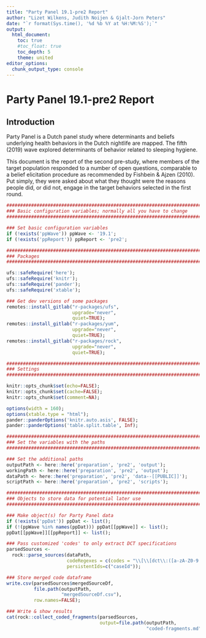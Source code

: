 ```yaml
---
title: "Party Panel 19.1-pre2 Report"
author: "Lizet Wilkens, Judith Noijen & Gjalt-Jorn Peters"
date: "`r format(Sys.time(), '%d %b %Y at %H:%M:%S');`"
output:
  html_document:
    toc: true
    #toc_float: true
    toc_depth: 5
    theme: united
editor_options: 
  chunk_output_type: console
---
```


Party Panel 19.1-pre2 Report
============================

Introduction
------------

Party Panel is a Dutch panel study where determinants and beliefs underlying health behaviors in the Dutch nightlife are mapped. The fifth (2019) wave explored determinants of behavior related to sleeping hygiene.

This document is the report of the second pre-study, where members of the target population responded to a number of open questions, comparable to a belief elicitation procedure as recommended by Fishbein & Ajzen (2010). Put simply, they were asked about what they thought were the reasons people did, or did not, engage in the target behaviors selected in the first round.

```r

########################################################################
### Basic configuration variables; normally all you have to change
########################################################################

### Set basic configuration variables
if (!exists('ppWave')) ppWave <- '19.1';
if (!exists('ppReport')) ppReport <- 'pre2';

########################################################################
### Packages
########################################################################

ufs::safeRequire('here');
ufs::safeRequire('knitr');
ufs::safeRequire('pander');
ufs::safeRequire('xtable');

### Get dev versions of some packages
remotes::install_gitlab("r-packages/ufs",
                        upgrade="never",
                        quiet=TRUE);
remotes::install_gitlab("r-packages/yum",
                        upgrade="never",
                        quiet=TRUE);
remotes::install_gitlab("r-packages/rock",
                        upgrade="never",
                        quiet=TRUE);

########################################################################
### Settings
########################################################################

knitr::opts_chunk$set(echo=FALSE);
knitr::opts_chunk$set(cache=FALSE);
knitr::opts_chunk$set(comment=NA);

options(width = 160);
options(xtable.type = "html");
pander::panderOptions('knitr.auto.asis', FALSE);
pander::panderOptions('table.split.table', Inf);

########################################################################
### Set the variables with the paths
########################################################################

### Set the additional paths
outputPath <- here::here('preparation', 'pre2', 'output');
workingPath <- here::here('preparation', 'pre2', 'output');
dataPath <- here::here('preparation', 'pre2', 'data--[[PUBLIC]]');
scriptPath <- here::here('preparation', 'pre2', 'scripts');

########################################################################
### Objects to store data for potential later use
########################################################################

### Make object(s) for Party Panel data
if (!exists('ppDat')) ppDat <- list();
if (!(ppWave %in% names(ppDat))) ppDat[[ppWave]] <- list();
ppDat[[ppWave]][[ppReport]] <- list();

```


```r

### Pass customized 'codes' to only extract DCT specifications
parsedSources <-
  rock::parse_sources(dataPath,
                      codeRegexes = c(codes = "\\[\\[dct\\:([a-zA-Z0-9._>-]+)\\]\\]"),
                      persistentIds=c("caseId"));

### Store merged code dataframe
write.csv(parsedSources$mergedSourceDf,
          file.path(outputPath,
                    "mergedSourceDf.csv"),
          row.names=FALSE);

### Write & show results
cat(rock::collect_coded_fragments(parsedSources,
                                  output=file.path(outputPath,
                                                   "coded-fragments.md")));

```

